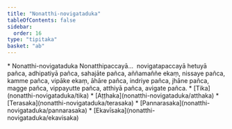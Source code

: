 ```yaml
---
title: "Nonatthi-novigataduka"
tableOfContents: false
sidebar:
  order: 16
type: "tipitaka"
basket: "ab"
---
```



<DynamicBreadcrumb />

<Paragraph type="center">
* Nonatthi-novigataduka
</Paragraph>

<Division number="98">

<Paragraph number="395">
Nonatthipaccayā…  novigatapaccayā hetuyā pañca, adhipatiyā pañca, sahajāte pañca, aññamaññe ekaṃ, nissaye pañca, kamme pañca, vipāke ekaṃ, āhāre pañca, indriye pañca, jhāne pañca, magge pañca, vippayutte pañca, atthiyā pañca, avigate pañca.

</Paragraph>
</Division>

<TableOfContents>
* [Tika](nonatthi-novigataduka/tika)
* [Aṭṭhaka](nonatthi-novigataduka/atthaka)
* [Terasaka](nonatthi-novigataduka/terasaka)
* [Pannarasaka](nonatthi-novigataduka/pannarasaka)
* [Ekavīsaka](nonatthi-novigataduka/ekavisaka)
</TableOfContents>